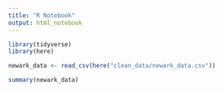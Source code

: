 ```yaml
---
title: "R Notebook"
output: html_notebook
---
```

```r
library(tidyverse)
library(here)
```

```r
newark_data <- read_csv(here("clean_data/newark_data.csv"))

summary(newark_data)
```

